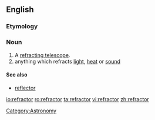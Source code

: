 ==English==
{{wikipedia}}

===Etymology===
{{suffix|refract|or}}

===Noun===
{{en-noun}}

# A [[refracting telescope]].
# anything which refracts [[light]], [[heat]] or [[sound]]

====See also====
* [[reflector]]

[[Category:Astronomy]]

[[io:refractor]]
[[ro:refractor]]
[[ta:refractor]]
[[vi:refractor]]
[[zh:refractor]]